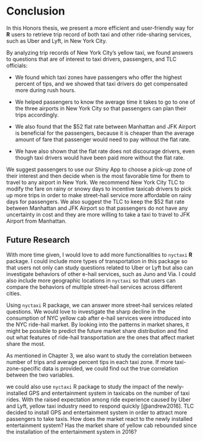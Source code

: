 # Conclusion {#chapter6}
In this Honors thesis, we present a more efficient and user-friendly way for **R** users to retrieve trip record of both taxi and other ride-sharing services, such as Uber and Lyft, in New York City. 

By analyzing trip records of New York City’s yellow taxi, we found answers to questions that are of interest to taxi drivers, passengers, and TLC officials:

* We found which taxi zones have passengers who offer the highest percent of tips, and we showed that taxi drivers do get compensated more during rush hours. 

* We helped passengers to know the average time it takes to go to one of the three airports in New York City so that passengers can plan their trips accordingly. 

* We also found that the \$52 flat rate between Manhattan and JFK Airport is beneficial for the passengers, because it is cheaper than the average amount of fare that passenger would need to pay without the flat rate. 

* We have also shown that the flat rate does not discourage drivers, even though taxi drivers would have been paid more without the flat rate.

We suggest passengers to use our Shiny App to choose a pick-up zone of their interest and then decide when is the most favorable time for them to travel to any airport in New York. We recommend New York City TLC to modify the fare on rainy or snowy days to incentive taxicab drivers to pick up more trips in order to make street-hail service more affordable on rainy days for passengers. We also suggest the TLC to keep the \$52 flat rate between Manhattan and JFK Airport so that passengers do not have any uncertainty in cost and they are more willing to take a taxi to travel to JFK Airport from Manhattan.

## Future Research
With more time given, I would love to add more functionalities to `nyctaxi` **R** package. I could include more types of transportation in this package so that users not only can study questions related to Uber or Lyft but also can investigate behaviors of other e-hail services, such as Juno and Via. I could also include more geographic locations in `nyctaxi` so that users can compare the behaviors of multiple street-hail services across different cities.

Using `nyctaxi` R package, we can answer more street-hail services related questions. We would love to investigate the sharp decline in the consumption of NYC yellow cab after e-hail services were introduced into the NYC ride-hail market. By looking into the patterns in market shares, it might be possible to predict the future market share distribution and find out what features of ride-hail transportation are the ones that affect market share the most. 

As mentioned in Chapter 3, we also want to study the correlation between number of trips and average percent tips in each taxi zone. If more taxi-zone-specific data is provided, we could find out the true correlation between the two variables.

we could also use `nyctaxi` R package to study the impact of the newly-installed  GPS and entertainment system in taxicabs on the number of taxi rides. With the raised expectation among ride experience caused by Uber and Lyft, yellow taxi industry need to respond quickly [@andrew2016]. TLC decided to install GPS and entertainment system in order to attract more passengers to take taxis. How does the market react to the newly installed entertainment system? Has the market share of yellow cab rebounded since the installation of the entertainment system in 2016? 
